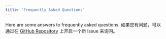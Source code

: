 ```yaml
---
title: 'Frequently Asked Questions'
---
```


Here are some answers to frequently asked questions. 如果您有问题，可以通过在 [GitHub Repository](https://github.com/blankapp/flutter-widget-livebook/) 上开启一个新 Issue 来询问。
